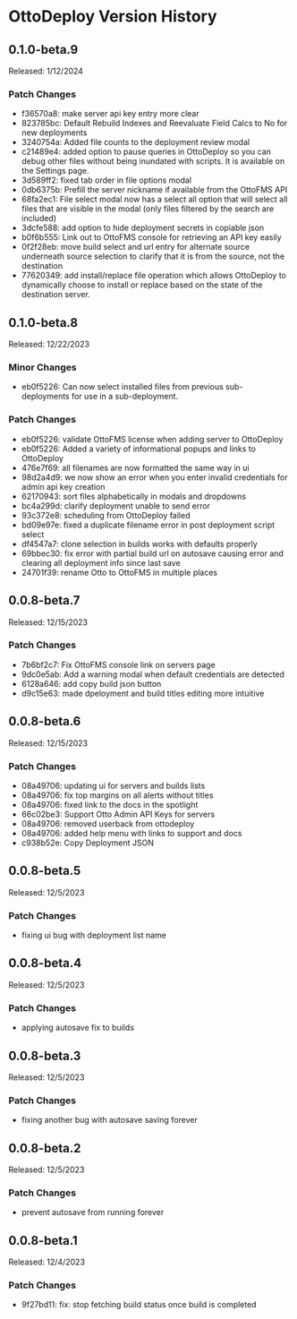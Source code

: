 # OttoDeploy Version History

## 0.1.0-beta.9

Released: 1/12/2024

### Patch Changes

- f36570a8: make server api key entry more clear
- 823785bc: Default Rebuild Indexes and Reevaluate Field Calcs to No for new deployments
- 3240754a: Added file counts to the deployment review modal
- c21489e4: added option to pause queries in OttoDeploy so you can debug other files without being inundated with scripts. It is available on the Settings page.
- 3d589ff2: fixed tab order in file options modal
- 0db6375b: Prefill the server nickname if available from the OttoFMS API
- 68fa2ec1: File select modal now has a select all option that will select all files that are visible in the modal (only files filtered by the search are included)
- 3dcfe588: add option to hide deployment secrets in copiable json
- b0f6b555: Link out to OttoFMS console for retrieving an API key easily
- 0f2f28eb: move build select and url entry for alternate source underneath source selection to clarify that it is from the source, not the destination
- 77620349: add install/replace file operation which allows OttoDeploy to dynamically choose to install or replace based on the state of the destination server.

## 0.1.0-beta.8

Released: 12/22/2023

### Minor Changes

- eb0f5226: Can now select installed files from previous sub-deployments for use in a sub-deployment.

### Patch Changes

- eb0f5226: validate OttoFMS license when adding server to OttoDeploy
- eb0f5226: Added a variety of informational popups and links to OttoDeploy
- 476e7f69: all filenames are now formatted the same way in ui
- 98d2a4d9: we now show an error when you enter invalid credentials for admin api key creation
- 62170943: sort files alphabetically in modals and dropdowns
- bc4a299d: clarify deployment unable to send error
- 93c372e8: scheduling from OttoDeploy failed
- bd09e97e: fixed a duplicate filename error in post deployment script select
- df4547a7: clone selection in builds works with defaults properly
- 69bbec30: fix error with partial build url on autosave causing error and clearing all deployment info since last save
- 24701f39: rename Otto to OttoFMS in multiple places

## 0.0.8-beta.7

Released: 12/15/2023

### Patch Changes

- 7b6bf2c7: Fix OttoFMS console link on servers page
- 9dc0e5ab: Add a warning modal when default credentials are detected
- 6128a646: add copy build json button
- d9c15e63: made dpeloyment and build titles editing more intuitive

## 0.0.8-beta.6

Released: 12/15/2023

### Patch Changes

- 08a49706: updating ui for servers and builds lists
- 08a49706: fix top margins on all alerts without titles
- 08a49706: fixed link to the docs in the spotlight
- 66c02be3: Support Otto Admin API Keys for servers
- 08a49706: removed userback from ottodeploy
- 08a49706: added help menu with links to support and docs
- c938b52e: Copy Deployment JSON

## 0.0.8-beta.5

Released: 12/5/2023

### Patch Changes

- fixing ui bug with deployment list name

## 0.0.8-beta.4

Released: 12/5/2023

### Patch Changes

- applying autosave fix to builds

## 0.0.8-beta.3

Released: 12/5/2023

### Patch Changes

- fixing another bug with autosave saving forever

## 0.0.8-beta.2

Released: 12/5/2023

### Patch Changes

- prevent autosave from running forever

## 0.0.8-beta.1

Released: 12/4/2023

### Patch Changes

- 9f27bd11: fix: stop fetching build status once build is completed
